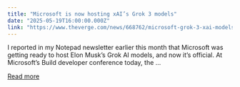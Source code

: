 ```yaml
---
title: "Microsoft is now hosting xAI’s Grok 3 models"
date: "2025-05-19T16:00:00.000Z"
link: "https://www.theverge.com/news/668762/microsoft-grok-3-xai-models"
---
```


I reported in my Notepad newsletter earlier this month that Microsoft was getting ready to host Elon Musk’s Grok AI models, and now it’s official. At Microsoft’s Build developer conference today, the ...

[Read more](https://www.theverge.com/news/668762/microsoft-grok-3-xai-models)
